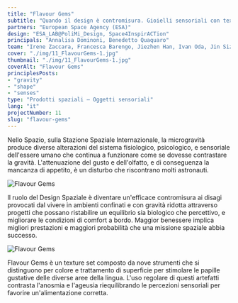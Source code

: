 ```yaml
---
title: "Flavour Gems"
subtitle: "Quando il design è contromisura. Gioielli sensoriali con texture 3D riattivano profumi e sapori attutiti dalla mancanza di gravità."
partners: "European Space Agency (ESA)"
design: "ESA_LAB@PoliMi_Design, Space4InspirACTion"
principals: "Annalisa Dominoni, Benedetto Quaquaro"
team: "Irene Zaccara, Francesca Barengo, Jiezhen Han, Ivan Oda, Jin Sizhao"
cover: "./img/11_FlavourGems-1.jpg"
thumbnail: "./img/11_FlavourGems-1.jpg"
coverAlt: "Flavour Gems"
principlesPosts:
- "gravity"
- "shape"
- "senses"
type: "Prodotti spaziali — Oggetti sensoriali"
lang: "it"
projectNumber: 11
slug: "flavour-gems"
---
```



Nello Spazio, sulla Stazione Spaziale Internazionale, la microgravità produce diverse alterazioni del sistema fisiologico, psicologico, e sensoriale dell'essere umano che continua a funzionare come se dovesse contrastare la gravità. L'attenuazione del gusto e dell'olfatto, e di conseguenza la mancanza di appetito, è un disturbo che riscontrano molti astronauti.

<Image src={Image1} alt="Flavour Gems" class="py-6 w-full"/>

Il ruolo del Design Spaziale è diventare un'efficace contromisura ai disagi provocati dal vivere in ambienti confinati e con gravità ridotta attraverso progetti che possano ristabilire un equilibrio sia biologico che percettivo, e migliorare le condizioni di comfort a bordo. Maggior benessere implica migliori prestazioni e maggiori probabilità che una missione spaziale abbia successo.

<Image src={Image2} alt="Flavour Gems" class="py-6 w-full"/>

Flavour Gems è un texture set composto da nove strumenti che si distinguono per colore e trattamento di superficie per stimolare le papille gustative delle diverse aree della lingua. L'uso regolare di questi artefatti contrasta l'anosmia e l'ageusia riequilibrando le percezioni sensoriali per favorire un'alimentazione corretta.